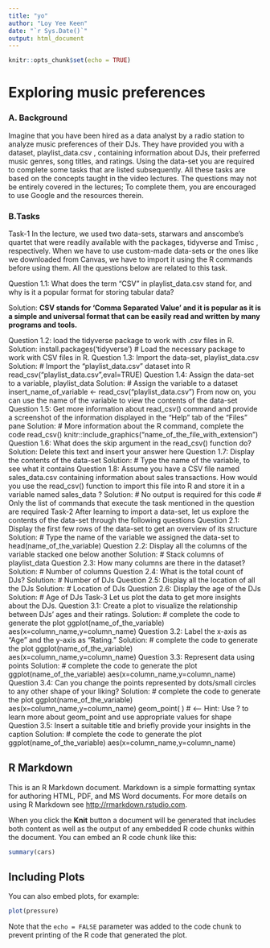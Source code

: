 ```yaml
---
title: "yo"
author: "Loy Yee Keen"
date: "`r Sys.Date()`"
output: html_document
---
```


```r
knitr::opts_chunk$set(echo = TRUE)
```
# Exploring music preferences

### A. Background

Imagine that you have been hired as a data analyst by a radio station to analyze music preferences of their DJs. They have provided you with a
dataset, playlist_data.csv , containing information about DJs, their preferred music genres, song titles, and ratings.
Using the data-set you are required to complete some tasks that are listed subsequently. All these tasks are based on the concepts taught in the
video lectures. The questions may not be entirely covered in the lectures; To complete them, you are encouraged to use Google and the
resources therein.

### B.Tasks

Task-1
In the lecture, we used two data-sets, starwars and anscombe's quartet that were readily available with the packages, tidyverse and Tmisc , respectively. When we have to use custom-made data-sets or the ones like we downloaded from Canvas, we have to import it using the R commands before using them. All the questions below are related to this task.

Question 1.1: What does the term “CSV” in playlist_data.csv stand for, and why is it a popular format for storing tabular data?

Solution: **CSV stands for 'Comma Separated Value' and it is popular as it is a simple and universal format that can be easily read and written by many programs and tools.**

Question 1.2: load the tidyverse package to work with .csv files in R.
Solution: install.packages('tidyverse')
# Load the necessary package to work with CSV files in R.
Question 1.3: Import the data-set, playlist_data.csv
Solution:
# Import the "playlist_data.csv" dataset into R
read_csv("playlist_data.csv",eval=TRUE)
Question 1.4: Assign the data-set to a variable, playlist_data
Solution:
# Assign the variable to a dataset
insert_name_of_variable <- read_csv("playlist_data.csv")
From now on, you can use the name of the variable to view the contents of the data-set
Question 1.5: Get more information about read_csv() command and provide a screenshot of the information displayed in the “Help” tab of
the “Files” pane
Solution:
# More information about the R command, complete the code
read_csv()
knitr::include_graphics("name_of_the_file_with_extension")
Question 1.6: What does the skip argument in the read_csv() function do?
Solution: Delete this text and insert your answer here
Question 1.7: Display the contents of the data-set
Solution:
# Type the name of the variable, to see what it contains
Question 1.8: Assume you have a CSV file named sales_data.csv containing information about sales transactions. How would you use the
read_csv() function to import this file into R and store it in a variable named sales_data ?
Solution:
# No output is required for this code
# Only the list of commands that execute the task mentioned in the question are required
Task-2
After learning to import a data-set, let us explore the contents of the data-set through the following questions
Question 2.1: Display the first few rows of the data-set to get an overview of its structure
Solution:
# Type the name of the variable we assigned the data-set to
head(name_of_the_variable)
Question 2.2: Display all the columns of the variable stacked one below another
Solution:
# Stack columns of playlist_data
Question 2.3: How many columns are there in the dataset?
Solution:
# Number of columns
Question 2.4: What is the total count of DJs?
Solution:
# Number of DJs
Question 2.5: Display all the location of all the DJs
Solution:
# Location of DJs
Question 2.6: Display the age of the DJs
Solution:
# Age of DJs
Task-3
Let us plot the data to get more insights about the DJs.
Question 3.1: Create a plot to visualize the relationship between DJs’ ages and their ratings.
Solution:
# complete the code to generate the plot
ggplot(name_of_the_variable)
aes(x=column_name,y=column_name)
Question 3.2: Label the x-axis as “Age” and the y-axis as “Rating.”
Solution:
# complete the code to generate the plot
ggplot(name_of_the_variable)
aes(x=column_name,y=column_name)
Question 3.3: Represent data using points
Solution:
# complete the code to generate the plot
ggplot(name_of_the_variable)
aes(x=column_name,y=column_name)
Question 3.4: Can you change the points represented by dots/small circles to any other shape of your liking?
Solution:
# complete the code to generate the plot
ggplot(name_of_the_variable)
aes(x=column_name,y=column_name)
geom_point( ) # <-- Hint: Use ? to learn more about geom_point and use appropriate values for shape
Question 3.5: Insert a suitable title and briefly provide your insights in the caption
Solution:
# complete the code to generate the plot
ggplot(name_of_the_variable)
aes(x=column_name,y=column_name)

## R Markdown

This is an R Markdown document. Markdown is a simple formatting syntax for authoring HTML, PDF, and MS Word documents. For more details on using R Markdown see <http://rmarkdown.rstudio.com>.

When you click the **Knit** button a document will be generated that includes both content as well as the output of any embedded R code chunks within the document. You can embed an R code chunk like this:

```r
summary(cars)
```

## Including Plots

You can also embed plots, for example:

```r
plot(pressure)
```

Note that the `echo = FALSE` parameter was added to the code chunk to prevent printing of the R code that generated the plot.
